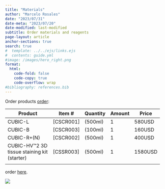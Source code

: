 ```yaml
---
title: "Materials"
author: "Marcelo Rosales"
date: "2023/07/31"  
date-meta: "2023/07/20"  
date-modified: last-modified
subtitle: Order materials and reagents 
page-layout: article
anchor-sections: true
search: true
#  template: ../../ejs/links.ejs
#  contents: guide.yml
#image: /images/hero_right.png
format: 
  html: 
    code-fold: false
    code-copy: true
    code-overflow: wrap
#bibliography: references.bib
---
```


Order products [order](https://www.cubicstars.com/en/order/):

| Product                                     | Item \#     | Quantity | Amount | Price   |
|------------------------------|-----------|-----------|-----------|-----------|
| CUBIC-L                                     | \[CSCR001\] | (500ml)  | 1      | 580USD  |
| CUBIC-B                                     | \[CSCR003\] | (100ml)  | 1      | 160USD  |
| CUBIC-R+(N)                                 | \[CSCR002\] | (500ml)  | 1      | 400USD  |
| CUBIC-HV™2 3D tissue staining kit (starter) | \[CSSR003\] | (500ml)  | 1      | 1580USD |
|                                             |             |          |        |         |

order [here](https://www.cubicstars.com/en/order/){target="_blank"}.

![](images/Materials_order-01.png)
